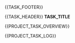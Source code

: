 {{TASK_FOOTER}}



{{TASK_HEADER}} __TASK_TITLE__



{{PROJECT_TASK_OVERVIEW}}





{{PROJECT_TASK_LOG}}



